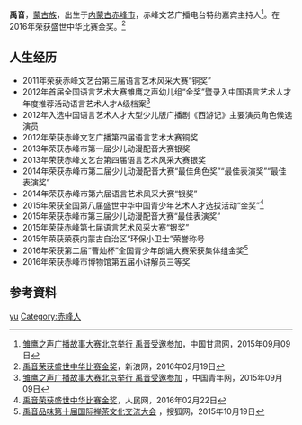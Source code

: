 {{autobiography|time=2020-09-09}}
{{藝人
|姓名 = 禹音
|類型 = 主持人
|圖片 = 禹音.jpg
|圖片尺寸 = 200px
|圖片簡介 = 禹音个人照片
|本名 =王禹燃 
|英文名 = YO YO
|暱稱 = 
|其他藝名 = 
|國籍 = {{PRC}}
|民族 = [[蒙古族|蒙古族]]
|籍貫 = 
|出生日期 =  
|出生地點 = {{CHN}}[[内蒙古|内蒙古]][[赤峰市|赤峰市]]
|職業 = [[主持人|主持人]]
|出道地點 = {{CHN}}
|出道作 =
|出道日期 = 
|代表作 =
|活躍年代 = 
|獎項 =盛世中华比赛金奖
}}
'''禹音'''，[[蒙古族|蒙古族]]，出生于[[内蒙古|内蒙古]][[赤峰市|赤峰市]]，赤峰文艺广播电台特约嘉宾主持人<ref>[http://www.gscn.com.cn/ent/system/2015/09/09/011110797.shtml 雏鹰之声广播故事大赛北京举行 禹音受邀参加]{{dead link|date=2018年4月 |bot=InternetArchiveBot |fix-attempted=yes }}，中国甘肃网，2015年09月09日</ref>。在2016年荣获盛世中华比赛金奖。<ref>[http://news.sina.com.cn/o/2016-02-19/doc-ifxprqea4755507.shtml 禹音荣获盛世中华比赛金奖]，新浪网，2016年02月19日</ref>
== 人生经历 ==
* 2011年荣获赤峰文艺台第三届语言艺术风采大赛“铜奖”
* 2012年首届全国语言艺术大赛雏鹰之声幼儿组“金奖”暨录入中国语言艺术人才年度推荐活动语言艺术人才A级档案<ref>[http://fun.youth.cn/2015/0909/2011885.shtml 雏鹰之声广播故事大赛北京举行 禹音受邀参加] {{Wayback|url=http://fun.youth.cn/2015/0909/2011885.shtml |date=20161108195622 }}，中国青年网，2015年09月09日</ref>
* 2012年入选中国语言艺术人才大型少儿版广播剧《西游记》主要演员角色候选演员
* 2012年荣获赤峰文艺广播第四届语言艺术大赛铜奖
* 2013年荣获赤峰市第一届少儿动漫配音大赛银奖
* 2013年荣获赤峰文艺台第四届语言艺术风采大赛银奖
* 2014年荣获赤峰市第二届少儿动漫配音大赛“最佳角色奖”“最佳表演奖”“最佳表演奖”
* 2014年荣获赤峰市第六届语言艺术风采大赛“银奖”
* 2015年荣获全国第八届盛世中华中国青少年艺术人才选拔活动“金奖”<ref>[http://ent.people.com.cn/n1/2016/0222/c1012-28140426.html 禹音荣获盛世中华比赛金奖]，人民网，2016年02月22日</ref>
* 2015年荣获赤峰市第三届少儿动漫配音大赛“最佳表演奖”
* 2015年荣获赤峰第七届语言艺术风采大赛“银奖”
* 2015年荣获荣获内蒙古自治区“环保小卫士”荣誉称号
* 2016年荣获第二届“曹灿杯”全国青少年朗诵大赛荣获集体组金奖<ref>[http://yule.sohu.com/20151019/n423570904.shtml 禹音品味第十届国际禅茶文化交流大会] {{Wayback|url=http://yule.sohu.com/20151019/n423570904.shtml |date=20161108195333 }}，搜狐网，2015年10月19日</ref>
* 2016年荣获赤峰市博物馆第五届小讲解员三等奖
== 参考資料 ==
{{Reflist|2}}

[[Category:王姓|yu]]
[[Category:赤峰人|Category:赤峰人]]